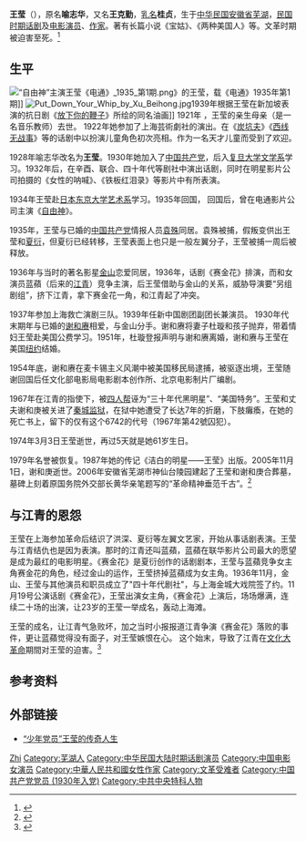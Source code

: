 {{Otheruses|王瑩}}
{{Infobox person
|name=王莹
|image=Wang ying.jpg
|caption=青年期的王莹(1930年代)
|birth_date= 1913年3月8日
| 出生地   = {{ROC-1912}}[[安徽省_(中华民国)|安徽省]][[芜湖|芜湖]]
|death_date={{death date and age|1974|3|3|1913|3|8}}
| 死亡地   = {{PRC}}[[北京市|北京市]][[秦城监狱|秦城监狱]]
| 国籍     = 
| 籍贯     =
| 教育程度 = 
| 母校     =复旦大学<br/>东京大学
| 职业     = 
| 知名作品 = 《宝姑》、《两种美国人》
|spouse=[[谢和赓|谢和赓]]（1951年—1974年）
|partner = [[袁殊|袁殊]]（1935年，同居分手）<br />[[金山_(演员)|金山]]（1936年—1941年，同居分手）
|death_cause=[[政治迫害|政治迫害]]
}}
'''王莹'''（{{bd|1913年|3月8日|1974年|3月3日|Wang王}}），原名'''喻志华'''，又名'''王克勤'''，[[乳名|乳名]]'''桂贞'''，生于[[中华民国|中华民国]][[安徽省|安徽省]][[芜湖|芜湖]]，[[中華民國大陸時期|民国时期]][[话剧|话剧]]及[[电影|电影]][[演员|演员]]、[[作家|作家]]。著有长篇小说《宝姑》、《两种美国人》等。文革时期被迫害至死。<ref>{{cite web|url=http://news.ifeng.com/history/zhongguoxiandaishi/detail_2013_11/26/31563346_1.shtml|title=美女影星因民国曾与江青争角色 文革时被整死|publisher=凤凰网历史|date=2013年11月26日|accessdate=2014年6月26日|archive-date=2014年4月12日|archive-url=https://web.archive.org/web/20140412233457/http://news.ifeng.com/history/zhongguoxiandaishi/detail_2013_11/26/31563346_1.shtml|dead-url=no}}</ref>

== 生平 ==
[[File:“自由神”主演王莹《电通》_1935_第1期.png|thumb]]》的王莹，载《电通》1935年第1期]]
[[File:Put_Down_Your_Whip_by_Xu_Beihong.jpg|thumb]]1939年根据王莹在新加坡表演的抗日剧《[[放下你的鞭子|放下你的鞭子]]》所绘的同名油画]]
1921年 ，王莹的亲生母亲（是一名音乐教师）去世。 1922年她参加了上海芸術劇社的演出。在《[[炭坑夫|炭坑夫]]》《[[西线无战事|西线无战事]]》等的话剧中以扮演儿童角色初次亮相。作为一名天才儿童而受到了欢迎。

1928年喻志华改名为'''王莹'''。1930年她加入了[[中国共产党|中国共产党]]，后入[[复旦大学|复旦大学]][[文学系|文学系]]学习。1932年后，在辛酉、联合、四十年代等剧社中演出话剧，同时在明星影片公司拍摄的《女性的呐喊》、《铁板红泪录》等影片中有所表演。

1934年王莹赴[[日本|日本]][[东京大学|东京大学]][[艺术系|艺术系]]学习。1935年回国， 回国后，曾在电通影片公司主演《[[自由神|自由神]]》。

1935年，王莹与已婚的[[中国共产党|中国共产党]]情报人员[[袁殊|袁殊]]同居。袁殊被捕，假叛变供出王莹和[[夏衍|夏衍]]，但夏衍已经转移，王莹表面上也只是一般左翼分子，王莹被捕一周后被释放。

1936年与当时的著名影星[[金山_(演员)|金山]]恋爱同居，1936年，话剧《赛金花》排演，而和女演员蓝蘋（后来的[[江青|江青]]）竞争主演，后王莹借助与金山的关系，威胁导演要“另组剧组”，挤下江青，拿下赛金花一角，和江青起了冲突。

1937年参加上海救亡演剧三队。1939年任新中国剧团副团长兼演员。 1930年代末期年与已婚的[[谢和赓|谢和赓]]相爱，与金山分手。谢和赓将妻子杜璇和孩子抛弃，带着情妇王莹赴美国公费学习。1951年，杜璇登报声明与谢和赓离婚，谢和赓与王莹在美国[[纽约|纽约]]结婚。

1954年底，谢和赓在麦卡锡主义风潮中被美国移民局逮捕，被驱逐出境，王莹随谢回国后任文化部电影局电影剧本创作所、北京电影制片厂编剧。

1967年在江青的指使下，被[[四人帮|四人帮]]诬为“三十年代黑明星”、“美国特务”。王莹和丈夫谢和庚被关进了[[秦城监狱|秦城监狱]]，在狱中她遭受了长达7年的折磨，下肢癱瘓，在她的死亡书上，留下的仅有这个6742的代号（1967年第42號囚犯）。

1974年3月3日王莹逝世，再过5天就是她61岁生日。

1979年名誉被恢复。1987年她的传记《洁白的明星——王莹》出版。2005年11月1日，谢和庚逝世。2006年安徽省芜湖市神仙台陵园建起了王莹和谢和庚合葬墓，墓碑上刻着原国务院外交部长黄华亲笔题写的“革命精神垂范千古”。<ref>{{Cite book|url=https://books.google.com.tw/books?id=RSn1BwAAQBAJ&pg=PA186&lpg=PA186&dq=%E5%96%BB%E5%BF%97%E8%8F%AF&source=bl&ots=FO5fLyAAdq&sig=6Y_048av5MgSdxHgkpUYKASYdJ4&hl=zh-TW&sa=X&ved=0ahUKEwi724bToc7QAhWEpZQKHWMQCKEQ6AEIMTAE#v=onepage&q=%E5%96%BB%E5%BF%97%E8%8F%AF&f=false|title=紅色史褶裡的真相(一): 初期紅事·延安紅史|last=裴毅然|date=2015-04-30|publisher=獨立作家|isbn=9789865729721|language=zh-TW|access-date=2016-11-29|archive-date=2016-11-29|archive-url=https://web.archive.org/web/20161129152447/https://books.google.com.tw/books?id=RSn1BwAAQBAJ&pg=PA186|dead-url=no}}</ref>

==与江青的恩怨==
王莹在上海参加革命后结识了洪深、夏衍等左翼文艺家，开始从事话剧表演。王莹与江青结仇也是因为表演。那时的江青还叫蓝蘋，蓝蘋在联华影片公司最大的愿望是成为最红的电影明星。《赛金花》是夏衍创作的话剧剧本，王莹与蓝蘋竞争女主角赛金花的角色，经过金山的运作，王莹挤掉蓝蘋成为女主角。1936年11月，金山、王莹与其他演员和职员成立了"四十年代剧社"，与上海金城大戏院签了约。11月19号公演话剧《赛金花》，王莹出演女主角，《赛金花》上演后，场场爆满，连续二十场的出演，让23岁的王莹一举成名，轰动上海滩。

王莹的成名，让江青气急败坏，加之当时小报报道江青争演《赛金花》落败的事件，更让蓝蘋觉得没有面子，对王莹嫉恨在心。
这个始末，导致了江青在[[文化大革命|文化大革命]]期間对王莹的迫害。<ref>{{cite web|url=http://www.china.com.cn/book/txt/2008-12/19/content_16975921_2.htm|title=民国女星王莹与江青的恩怨往事|publisher=中国网|date=2008-12-19|accessdate=2014-06-26|archive-date=2014-09-12|archive-url=https://web.archive.org/web/20140912004148/http://www.china.com.cn/book/txt/2008-12/19/content_16975921_2.htm|dead-url=no}}</ref>

== 参考资料 ==
{{reflist}}

== 外部链接 ==
* [http://cpc.people.com.cn/GB/68742/70423/70424/6183932.html “少年党员”王莹的传奇人生]{{Wayback|url=http://cpc.people.com.cn/GB/68742/70423/70424/6183932.html |date=20140529124035 }}

{{Authority control}}
{{DEFAULTSORT:Wang王}}
[[Category:喻姓|Zhi]]
[[Category:芜湖人|Category:芜湖人]]
[[Category:中华民国大陆时期话剧演员|Category:中华民国大陆时期话剧演员]]
[[Category:中国电影女演员|Category:中国电影女演员]]
[[Category:中華人民共和國女性作家|Category:中華人民共和國女性作家]]
[[Category:文革受难者|Category:文革受难者]]
[[Category:中国共产党党员_(1930年入党)|Category:中国共产党党员 (1930年入党)]]
[[Category:中共中央特科人物|Category:中共中央特科人物]]